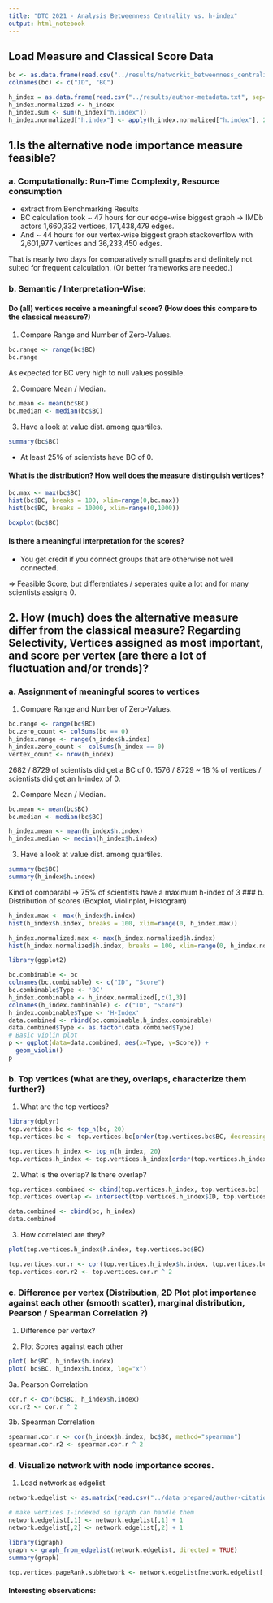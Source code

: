 ```yaml
---
title: "DTC 2021 - Analysis Betweenness Centrality vs. h-index"
output: html_notebook
---
```


## Load Measure and Classical Score Data

```r

bc <- as.data.frame(read.csv("../results/networkit_betweenness_centrality_author-citation_reversed.txt", sep="\t", header=FALSE))
colnames(bc) <- c("ID", "BC")

h_index = as.data.frame(read.csv("../results/author-metadata.txt", sep="\t"))
h_index.normalized <- h_index
h_index.sum <- sum(h_index["h.index"])
h_index.normalized["h.index"] <- apply(h_index.normalized["h.index"], 2, function(x) {x / h_index.sum})
```

## 1.Is the alternative node importance measure feasible?

### a. Computationally: Run-Time Complexity, Resource consumption

- extract from Benchmarking Results
- BC calculation took ~ 47 hours for our edge-wise biggest graph -> IMDb actors 1,660,332 vertices, 171,438,479 edges. 
- And ~ 44 hours for our vertex-wise biggest graph stackoverflow with 2,601,977 vertices and 36,233,450 edges. 

That is nearly two days for comparatively small graphs and definitely not suited for frequent calculation. (Or better frameworks are needed.)

### b. Semantic / Interpretation-Wise:

#### Do (all) vertices receive a meaningful score? (How does this compare to the classical measure?)

1. Compare Range and Number of Zero-Values.

```r
bc.range <- range(bc$BC)
bc.range
```

As expected for BC very high to null values possible.

2. Compare Mean / Median. 

```r
bc.mean <- mean(bc$BC)
bc.median <- median(bc$BC)
```

3. Have a look at value dist. among quartiles.

```r
summary(bc$BC)
```
- At least 25% of scientists have BC of 0.

#### What is the distribution? How well does the measure distinguish vertices?

```r
bc.max <- max(bc$BC)
hist(bc$BC, breaks = 100, xlim=range(0,bc.max))
hist(bc$BC, breaks = 10000, xlim=range(0,1000))

```
```r
boxplot(bc$BC)
```

#### Is there a meaningful interpretation for the scores?
- You get credit if you connect groups that are otherwise not well connected.

=> Feasible Score, but differentiates / seperates quite a lot and for many scientists assigns 0.

## 2. How (much) does the alternative measure differ from the classical measure? Regarding Selectivity, Vertices assigned as most important, and score per vertex (are there a lot of fluctuation and/or trends)?

### a. Assignment of meaningful scores to vertices

1. Compare Range and Number of Zero-Values.

```r
bc.range <- range(bc$BC)
bc.zero_count <- colSums(bc == 0)
h_index.range <- range(h_index$h.index)
h_index.zero_count <- colSums(h_index == 0)
vertex_count <- nrow(h_index)

```
2682 / 8729 of scientists did get a BC of 0. 1576 / 8729 ~ 18 % of vertices / scientists did get an h-index of 0. 

2. Compare Mean / Median. 

```r
bc.mean <- mean(bc$BC)
bc.median <- median(bc$BC)

h_index.mean <- mean(h_index$h.index)
h_index.median <- median(h_index$h.index)
```

3. Have a look at value dist. among quartiles.

```r
summary(bc$BC)
summary(h_index$h.index)
```
Kind of comparabl
-> 75% of scientists have a maximum h-index of 3 
### b. Distribution of scores (Boxplot, Violinplot, Histogram)

```r
h_index.max <- max(h_index$h.index)
hist(h_index$h.index, breaks = 100, xlim=range(0, h_index.max))

h_index.normalized.max <- max(h_index.normalized$h.index)
hist(h_index.normalized$h.index, breaks = 100, xlim=range(0, h_index.normalized.max))
```

```r
library(ggplot2)

bc.combinable <- bc
colnames(bc.combinable) <- c("ID", "Score")
bc.combinable$Type <- 'BC'
h_index.combinable <- h_index.normalized[,c(1,3)]
colnames(h_index.combinable) <- c("ID", "Score")
h_index.combinable$Type <- 'H-Index'
data.combined <- rbind(bc.combinable,h_index.combinable)
data.combined$Type <- as.factor(data.combined$Type)
# Basic violin plot
p <- ggplot(data=data.combined, aes(x=Type, y=Score)) + 
  geom_violin()
p
```


### b. Top vertices (what are they, overlaps, characterize them further?)

1. What are the top vertices?

```r
library(dplyr)
top.vertices.bc <- top_n(bc, 20)
top.vertices.bc <- top.vertices.bc[order(top.vertices.bc$BC, decreasing = TRUE),]
```
```r
top.vertices.h_index <- top_n(h_index, 20)
top.vertices.h_index <- top.vertices.h_index[order(top.vertices.h_index$h.index, decreasing = TRUE),]
```


2. What is the overlap? Is there overlap?
```r
top.vertices.combined <- cbind(top.vertices.h_index, top.vertices.bc)
top.vertices.overlap <- intersect(top.vertices.h_index$ID, top.vertices.bc$ID)
```

```r
data.combined <- cbind(bc, h_index)
data.combined
```
3. How correlated are they?

```r
plot(top.vertices.h_index$h.index, top.vertices.bc$BC)
```
```r
top.vertices.cor.r <- cor(top.vertices.h_index$h.index, top.vertices.bc$BC)
top.vertices.cor.r2 <- top.vertices.cor.r ^ 2
```


### c. Difference per vertex (Distribution, 2D Plot plot importance against each other (smooth scatter), marginal distribution, Pearson / Spearman Correlation ?)

1. Difference per vertex?

2. Plot Scores against each other
```r
plot( bc$BC, h_index$h.index)
plot( bc$BC, h_index$h.index, log="x")
```

3a. Pearson Correlation
```r
cor.r <- cor(bc$BC, h_index$h.index)
cor.r2 <- cor.r ^ 2
```

3b. Spearman Correlation

```r
spearman.cor.r <- cor(h_index$h.index, bc$BC, method="spearman")
spearman.cor.r2 <- spearman.cor.r ^ 2
```

### d. Visualize network with node importance scores.

1. Load network as edgelist
```r

network.edgelist <- as.matrix(read.csv("../data_prepared/author-citation.txt", sep="\t", header=FALSE))

# make vertices 1-indexed so igraph can handle them
network.edgelist[,1] <- network.edgelist[,1] + 1
network.edgelist[,2] <- network.edgelist[,2] + 1
```

```r
library(igraph)
graph <- graph_from_edgelist(network.edgelist, directed = TRUE)
summary(graph)
```

```r
top.vertices.pageRank.subNetwork <- network.edgelist[network.edgelist[,1] %in% top.vertices.pageRank$ID, ]
```




#### Interesting observations: